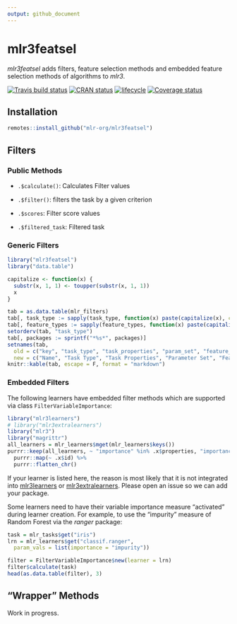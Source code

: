 ```yaml
---
output: github_document
---
```


# mlr3featsel

_mlr3featsel_ adds filters, feature selection methods and embedded feature selection methods of algorithms to _mlr3_.

[![Travis build status](https://travis-ci.org/mlr-org/mlr3featsel.svg?branch=master)](https://travis-ci.org/mlr-org/mlr3featsel)
[![CRAN status](https://www.r-pkg.org/badges/version/mlr3featsel)](https://cran.r-project.org/package=mlr3featsel)
[![lifecycle](https://img.shields.io/badge/lifecycle-experimental-orange.svg)](https://www.tidyverse.org/lifecycle/#experimental)
[![Coverage status](https://codecov.io/gh/mlr-org/mlr3featsel/branch/master/graph/badge.svg)](https://codecov.io/github/mlr-org/mlr3featsel?branch=master)

## Installation

```r
remotes::install_github("mlr-org/mlr3featsel")
```

## Filters 

### Public Methods

* `.$calculate()`: Calculates Filter values
* `.$filter()`: filters the task by a given criterion

* `.$scores`: Filter score values
* `.$filtered_task`: Filtered task

### Generic Filters

```r
library("mlr3featsel")
library("data.table")

capitalize <- function(x) {
  substr(x, 1, 1) <- toupper(substr(x, 1, 1))
  x
}

tab = as.data.table(mlr_filters)
tab[, task_type := sapply(task_type, function(x) paste(capitalize(x), collapse = " & "))]
tab[, feature_types := sapply(feature_types, function(x) paste(capitalize(x), collapse = ", "))]
setorderv(tab, "task_type")
tab[, packages := sprintf("*%s*", packages)]
setnames(tab, 
  old = c("key", "task_type", "task_properties", "param_set", "feature_types", "packages"), 
  new = c("Name", "Task Type", "Task Properties", "Parameter Set", "Feature Types", "Package"))
knitr::kable(tab, escape = F, format = "markdown")
```

### Embedded Filters

The following learners have embedded filter methods which are supported via class `FilterVariableImportance`:

```r
library("mlr3learners")
# library("mlr3extralearners")
library("mlr3")
library("magrittr")
all_learners = mlr_learners$mget(mlr_learners$keys())
purrr::keep(all_learners, ~ "importance" %in% .x$properties, "importance") %>% 
  purrr::map(~ .x$id) %>% 
  purrr::flatten_chr()
```

If your learner is listed here, the reason is most likely that it is not integrated into [mlr3learners](https://github.com/mlr-org/mlr3learners) or [mlr3extralearners](https://github.com/mlr-org/mlr3extralearners). 
Please open an issue so we can add your package.

Some learners need to have their variable importance measure "activated" during learner creation.
For example, to use the "impurity" measure of Random Forest via the _ranger_ package:

```r
task = mlr_tasks$get("iris")
lrn = mlr_learners$get("classif.ranger",
  param_vals = list(importance = "impurity"))

filter = FilterVariableImportance$new(learner = lrn)
filter$calculate(task)
head(as.data.table(filter), 3)
```

## "Wrapper" Methods

Work in progress.
